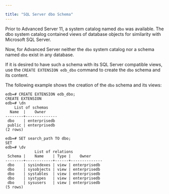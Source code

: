 ---

title: "SQL Server dbo Schema"
---

<div id="sql_server_dbo_schema" class="registered_link"></div>

Prior to Advanced Server 11, a system catalog named `dbo` was available. The dbo system catalog contained views of database objects for similarity with Microsoft SQL Server.

Now, for Advanced Server neither the `dbo` system catalog nor a schema named `dbo` exist in any database.

If it is desired to have such a schema with its SQL Server compatible views, use the `CREATE EXTENSION edb_dbo` command to create the `dbo` schema and its content.

The following example shows the creation of the `dbo` schema and its views:

```
edb=# CREATE EXTENSION edb_dbo;
CREATE EXTENSION
edb=# \dn
    List of schemas
  Name  |    Owner
--------+--------------
 dbo    | enterprisedb
 public | enterprisedb
(2 rows)

edb=# SET search_path TO dbo;
SET
edb=# \dv
             List of relations
 Schema |    Name    | Type |    Owner
--------+------------+------+--------------
 dbo    | sysindexes | view | enterprisedb
 dbo    | sysobjects | view | enterprisedb
 dbo    | systables  | view | enterprisedb
 dbo    | systypes   | view | enterprisedb
 dbo    | sysusers   | view | enterprisedb
(5 rows)
```

